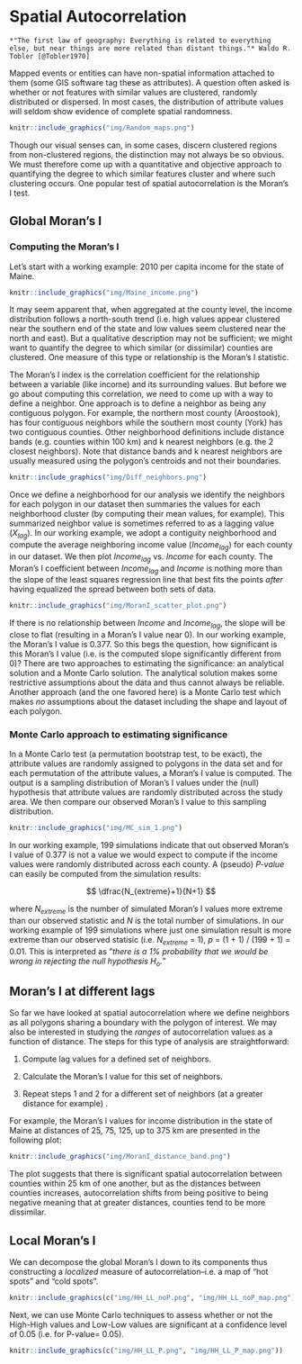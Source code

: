 # Spatial Autocorrelation

```block
*"The first law of geography: Everything is related to everything else, but near things are more related than distant things."* Waldo R. Tobler [@Tobler1970] 
```

Mapped events or entities can have non-spatial information attached to them (some GIS software tag these as attributes).  A question often asked is whether or not features with similar values are clustered, randomly distributed or dispersed. In most cases, the distribution of attribute values will seldom show evidence of complete spatial randomness. 

```r
knitr::include_graphics("img/Random_maps.png")
```

Though our visual senses can, in some cases, discern clustered regions from non-clustered regions, the distinction may not always be so obvious. We must therefore come up with a quantitative and objective approach to quantifying the degree to which similar features cluster and where such clustering occurs. One popular test of spatial autocorrelation is the Moran's I test.

## Global Moran's I

### Computing the Moran's I

Let's start with a working example: 2010 per capita income for the state of Maine. 

```r
knitr::include_graphics("img/Maine_income.png")
```

It may seem apparent that, when aggregated at the county level, the income distribution follows a north-south trend (i.e. high values appear clustered near the southern end of the state and low values seem clustered near the north and east). But a qualitative description may not be sufficient; we might want to quantify the degree to which similar (or dissimilar) counties are clustered. One measure of this type or relationship is the Moran's I statistic.

The Moran's I index is the correlation coefficient for the relationship between a variable (like income) and its surrounding values. But before we go about computing this correlation, we need to come up with a way to define a neighbor. One approach is to define a neighbor as being any contiguous polygon. For example, the northern most county (Aroostook), has four contiguous neighbors while the southern most county (York) has two contiguous counties. Other neighborhood definitions include distance bands (e.g. counties within 100 km) and k nearest neighbors (e.g. the 2 closest neighbors). Note that distance bands and k nearest neighbors are usually measured using the polygon's centroids and not their boundaries.


```r
knitr::include_graphics("img/Diff_neighbors.png")
```

Once we define a neighborhood for our analysis we identify the neighbors for each polygon in our dataset then summaries the values for each neighborhood cluster (by computing their mean values, for example). This summarized neighbor value is sometimes referred to as a lagging value (*X~lag~*). In our working example, we adopt a contiguity neighborhood and compute the average neighboring income value (*Income~lag~*) for each county in our dataset. We then plot *Income~lag~* vs. *Income* for each county. The Moran's I coefficient between *Income~lag~* and *Income* is nothing more than the slope of the least squares regression line that best fits the points *after* having equalized the spread between both sets of data. 

```r
knitr::include_graphics("img/MoranI_scatter_plot.png")
```

If there is no relationship between *Income* and *Income~lag~*, the slope will be close to flat (resulting in a Moran's I value near 0). In our working example, the Moran's I value is 0.377. So this begs the question, how significant is this Moran's I value (i.e. is the computed slope significantly different from 0)? There are two approaches to estimating the significance: an analytical solution and a Monte Carlo solution. The analytical solution makes some restrictive assumptions about the data and thus cannot always be reliable. Another approach (and the one favored here) is a Monte Carlo test which makes *no* assumptions about the dataset including the shape and layout of each polygon.

### Monte Carlo approach to estimating significance

In a Monte Carlo test (a permutation bootstrap test, to be exact), the attribute values are randomly assigned to polygons in the data set and for each permutation of the attribute values, a Moran's I value is computed. The output is a sampling distribution of Moran's I values under the (null) hypothesis that attribute values are randomly distributed across the study area. We then compare our observed Moran's I value to this sampling distribution.

```r
knitr::include_graphics("img/MC_sim_1.png")
```

In our working example, 199 simulations indicate that out observed Moran's I value of 0.377 is not a value we would expect to compute if the income values were randomly distributed across each county. A (pseudo) *P-value* can easily be computed from the simulation results:

$$
\dfrac{N_{extreme}+1}{N+1}
$$ 

where $N_{extreme}$ is the number of simulated Moran's I values more extreme than our observed statistic and $N$ is the total number of simulations. In our working example of 199 simulations where just one simulation result is more extreme than our observed statisic (i.e. $N_{extreme}$ = 1), $p$ = (1 + 1) / (199 + 1) = 0.01. This is interpreted as "*there is a 1% probability that we would be wrong in rejecting the null hypothesis H~o~.*"

## Moran's I at different lags

So far we have looked at spatial autocorrelation where we define neighbors as all polygons sharing a boundary with the polygon of interest. We may also be interested in studying the *ranges* of autocorrelation values as a function of distance. The steps for this type of analysis are straightforward:

1. Compute lag values for a defined set of neighbors.

2. Calculate the Moran's I value for this set of neighbors.

3. Repeat steps 1  and 2  for a different set of neighbors (at a greater distance for example) .

For example, the Moran's I values for income distribution in the state of Maine at distances of 25, 75, 125, up to 375 km are presented in the following plot:

```r
knitr::include_graphics("img/MoranI_distance_band.png")
```

The plot suggests that there is significant spatial autocorrelation between counties within 25 km of one another, but as the distances between counties increases, autocorrelation shifts from being positive to being negative meaning that at greater distances, counties tend to be more dissimilar.

## Local Moran's I

We can decompose the global Moran's I down to its components thus constructing a *localized* measure of autocorrelation--i.e. a map of "hot spots" and "cold spots".

```r
knitr::include_graphics(c("img/HH_LL_noP.png", "img/HH_LL_noP_map.png"))
```

Next, we can use Monte Carlo techniques to assess whether or not the High-High values and Low-Low values are significant at a confidence level of 0.05 (i.e. for P-value= 0.05).

```r
knitr::include_graphics(c("img/HH_LL_P.png", "img/HH_LL_P_map.png"))
```



